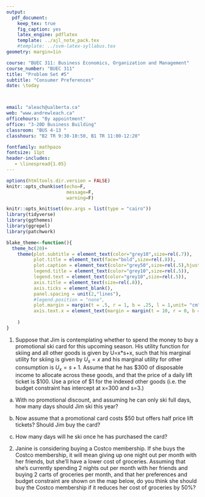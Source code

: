```yaml
---
output: 
  pdf_document:
    keep_tex: true
    fig_caption: yes
    latex_engine: pdflatex
    template: ../ajl_note_pack.tex
    #template: ../svm-latex-syllabus.tex
geometry: margin=1in

course: "BUEC 311: Business Economics, Organization and Management"
course_number: "BUEC 311"
title: "Problem Set #5"
subtitle: "Consumer Preferences"
date: \today



email: "aleach@ualberta.ca"
web: "www.andrewleach.ca"
officehours: "By appointment"
office: "3-20D Business Building"
classroom: "BUS 4-13 "
classhours: "B2 TR 9:30-10:50, B1 TR 11:00-12:20"

fontfamily: mathpazo
fontsize: 11pt
header-includes:
   - \linespread{1.05}
---
```


```r
options(htmltools.dir.version = FALSE)
knitr::opts_chunk$set(echo=F,
                      message=F,
                      warning=F)

knitr::opts_knit$set(dev.args = list(type = "cairo"))
library(tidyverse)
library(ggthemes)
library(ggrepel)
library(patchwork)

blake_theme<-function(){
  theme_hc(20)+
    theme(plot.subtitle = element_text(color="grey10",size=rel(.7)),
          plot.title = element_text(face="bold",size=rel(.8)),
          plot.caption = element_text(color="grey50",size=rel(.5),hjust=0),
          legend.title = element_text(color="grey10",size=rel(.5)),
          legend.text = element_text(color="grey10",size=rel(.5)),
          axis.title = element_text(size=rel(.8)),
          axis.ticks = element_blank(),
          panel.spacing = unit(2,"lines"),
          #legend.position = "none",
          plot.margin = margin(t = .5, r = 1, b = .25, l = 1,unit= "cm"),
          axis.text.x = element_text(margin = margin(t = 10, r = 0, b = 0, l = 0))
          
    )
}
```


1. Suppose that Jim is contemplating whether to spend the money to buy a promotional ski card for this upcoming season.  His utility function for skiing and all other goods is given by U=x*s+x, such that his marginal utility for skiing is given by $U_s=x$ and his marginal utility for other consumption is $U_x=s+1$. Assume that he has \$300 of disposable income to allocate across these goods, and that the price of a daily lift ticket is \$100. Use a price of \$1 for the indexed other goods (i.e. the budget constraint has intercept at x=300 and s=3.)

a) With no promotional discount, and assuming he can only ski full days, how many days should Jim ski this year?

b) Now assume that a promotional card costs \$50 but offers half price lift tickets? Should Jim buy the card?

c) How many days will he ski once he has purchased the card?

\newpage

2. Janine is considering buying a Costco membership. If she buys the Costco membership, it will mean giving up one night out per month with her friends, but she'll have a lower cost of groceries. Assuming that she's currently spending 2 nights out per month with her friends and buying 2 carts of groceries per month, and that her preferences and budget constraint are shown on the map below, do you think she should buy the Costco membership if it reduces her cost of groceries by 50\%?

\begin{center}
\includegraphics[width=0.65\textwidth]{../images/utils_costco.png}
\end{center}
